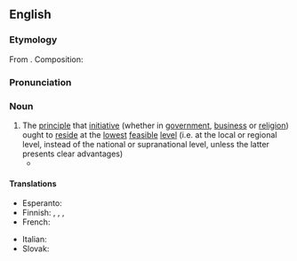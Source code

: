 ==English==
{{wikipedia}}

===Etymology===
From {{etyl|la|en}} {{m|la|subsidiarius}}. Composition: {{suffix|en|subsidiary|ity}}

===Pronunciation===
{{rfp|en}}

===Noun===
{{en-noun|-|subsidiarities}}

# The [[principle]] that [[initiative]] (whether in [[government]], [[business]] or [[religion]]) ought to [[reside]] at the [[lowest]] [[feasible]] [[level]] (i.e. at the local or regional level, instead of the national or supranational level, unless the latter presents clear advantages)
#* {{quote-book|en|year=2012  |title=Politocracy: An Assessment of the Coercive Logic of the Territorial State and Ideas Around a Response to it|author=Koos Malan |page=282 |ISBN=|passage=According to the principle of '''subsidiarity''', government should be as habitative as possible. Government functions must therefore be exercised at the most habitative level, as close as possible to those affected by the exercise of such functions.}}

====Translations====
{{trans-top|principle}}
* Esperanto: {{t|eo|subsidiareco}}
* Finnish: {{t|fi|subsidiariteetti}}, {{t|fi|subsidiariteettiperiaate}}, {{t|fi|läheisyysperiaate}}, {{t|fi|toissijaisuusperiaaate}}
* French: {{t+|fr|subsidiarité|f}}
{{trans-mid}}
* Italian: {{t+|it|sussidiarietà|f}}
* Slovak: {{t|sk|subsidiarita|f}}
{{trans-bottom}}